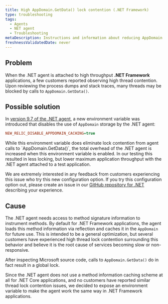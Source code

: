 ```yaml
---
title: High AppDomain.GetData() lock contention (.NET Framework)
type: troubleshooting
tags:
  - Agents
  - NET agent
  - Troubleshooting
metaDescription: Instructions and information about reducing AppDomain.GetData() lock contention for impacted .NET Framework applications
freshnessValidatedDate: never
---
```


## Problem

When the .NET agent is attached to high throughput <DNT>**.NET Framework**</DNT> applications, a few customers reported observing high thread contention. Upon reviewing the process dumps and stack traces, many threads may be blocked by calls to `AppDomain.GetData()`.

## Possible solution

In [version 9.7 of the .NET agent](/docs/release-notes/agent-release-notes/net-release-notes), a new environment variable was introduced that disables the use of `AppDomain` storage by the .NET agent:

```ini
NEW_RELIC_DISABLE_APPDOMAIN_CACHING=true
```

<Callout variant="caution">
  While this environment variable does eliminate lock contention from agent calls to `AppDomain.GetData()`, the total overhead of the .NET agent is increased when this environment variable is enabled. In our testing this resulted in less locking, but lower maximum application throughput with the .NET agent attached to a test application.
</Callout>

We are extremely interested in any feedback from customers experiencing this issue who try this new configuration option. If you try this configuration option out, please create an issue in our [GitHub repository for .NET](https://github.com/newrelic/newrelic-dotnet-agent) describing your experience.

## Cause

The .NET agent needs access to method signature information to instrument methods. By default for .NET Framework applications, the agent loads this method information via reflection and caches it in the `AppDomain` for future use. This is intended to be a general optimization, but several customers have experienced high thread lock contention surrounding this behavior and believe it is the root cause of services becoming slow or non-responsive.

After inspecting Microsoft source code, calls to `AppDomain.GetData()` do in fact result in a global lock.

Since the .NET agent does not use a method information caching scheme at all for .NET Core applications, and no customers have reported similar thread lock contention issues, we decided to expose an environment variable to make the agent work the same way in .NET Framework applications.
